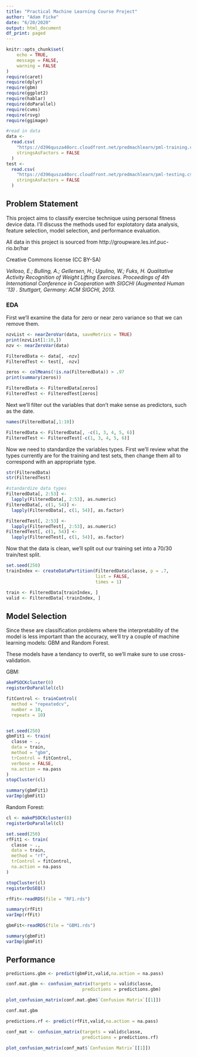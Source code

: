 ```yaml
---
title: "Practical Machine Learning Course Project"
author: "Adam Ficke"
date: "6/20/2020"
output: html_document
df_print: paged
---
```


```r
knitr::opts_chunk$set(
	echo = TRUE,
	message = FALSE,
	warning = FALSE
)
require(caret)
require(dplyr)
require(gbm)
require(ggplot2)
require(hablar)
require(doParallel)
require(cvms)
require(rsvg)
require(ggimage)

#read in data
data <-
  read.csv(
    "https://d396qusza40orc.cloudfront.net/predmachlearn/pml-training.csv",
    stringsAsFactors = FALSE
  )
test <-
  read.csv(
    "https://d396qusza40orc.cloudfront.net/predmachlearn/pml-testing.csv",
    stringsAsFactors = FALSE
  )


```

## Problem Statement

This project aims to classify exercise technique using personal fitness device data. I'll discuss the methods used for explotatory data analysis, feature selection, model selection, and performance evaluation.

All data in this project is sourced from http://groupware.les.inf.puc-rio.br/har

Creative Commons license (CC BY-SA)

*Velloso, E.; Bulling, A.; Gellersen, H.; Ugulino, W.; Fuks, H. Qualitative Activity Recognition of Weight Lifting Exercises. Proceedings of 4th International Conference in Cooperation with SIGCHI (Augmented Human '13) . Stuttgart, Germany: ACM SIGCHI, 2013.*

### EDA

First we'll examine the data for zero or near zero variance so that we can remove them. 

```r

nzvList <- nearZeroVar(data, saveMetrics = TRUE)
print(nzvList[1:10,])
nzv <- nearZeroVar(data)

FilteredData <- data[, -nzv]
FilteredTest <- test[, -nzv]

zeros <- colMeans(!is.na(FilteredData)) > .97
print(summary(zeros))

FilteredData <- FilteredData[zeros]
FilteredTest <- FilteredTest[zeros]

```

Next we'll filter out the variables that don't make sense as predictors, such as the date. 

```r
names(FilteredData[,1:10])

FilteredData <- FilteredData[, -c(1, 3, 4, 5, 6)]
FilteredTest <- FilteredTest[-c(1, 3, 4, 5, 6)]
```

Now we need to standardize the variables types. First we'll review what the types currently are for the training and test sets, then change them all to correspond with an appropriate type. 

```r
str(FilteredData)
str(FilteredTest)

#standardize data types
FilteredData[, 2:53] <- 
  lapply(FilteredData[, 2:53], as.numeric)
FilteredData[, c(1, 54)] <-
  lapply(FilteredData[, c(1, 54)], as.factor)

FilteredTest[, 2:53] <- 
  lapply(FilteredTest[, 2:53], as.numeric)
FilteredTest[, c(1, 54)] <-
  lapply(FilteredTest[, c(1, 54)], as.factor)
```

Now that the data is clean, we'll split out our training set into a 70/30 train/test split. 

```r
set.seed(250)
trainIndex <- createDataPartition(FilteredData$classe, p = .7, 
                                  list = FALSE, 
                                  times = 1)

train <- FilteredData[trainIndex, ]
valid <- FilteredData[-trainIndex, ]
```


## Model Selection

Since these are classification problems where the interpretability of the model is less important than the accuracy, we'll try a couple of machine learning models: GBM and Random Forest. 

These models have a tendancy to overfit, so we'll make sure to use cross-validation. 

GBM: 

```r
akePSOCKcluster(8)
registerDoParallel(cl)

fitControl <- trainControl(
  method = "repeatedcv",
  number = 10,
  repeats = 10)


set.seed(250)
gbmFit1 <- train(
  classe ~ .,
  data = train,
  method = "gbm",
  trControl = fitControl,
  verbose = FALSE,
  na.action = na.pass
)
stopCluster(cl)
```

```r

summary(gbmFit1)
varImp(gbmFit1)

```

Random Forest: 

```r
cl <- makePSOCKcluster(8)
registerDoParallel(cl)

set.seed(250)
rfFit1 <- train(
  classe ~ .,
  data = train,
  method = "rf",
  trControl = fitControl,
  na.action = na.pass
)

stopCluster(cl)
registerDoSEQ()
```

```r

rfFit<-readRDS(file = "RF1.rds")

summary(rfFit)
varImp(rfFit)

gbmFit<-readRDS(file = "GBM1.rds")

summary(gbmFit)
varImp(gbmFit)
```


## Performance

```r

predictions.gbm <- predict(gbmFit,valid,na.action = na.pass)

conf.mat.gbm <- confusion_matrix(targets = valid$classe,
                             predictions = predictions.gbm)

plot_confusion_matrix(conf.mat.gbm$`Confusion Matrix`[[1]])

conf.mat.gbm

```

```r
predictions.rf <- predict(rfFit,valid,na.action = na.pass)

conf_mat <- confusion_matrix(targets = valid$classe,
                             predictions = predictions.rf)

plot_confusion_matrix(conf_mat$`Confusion Matrix`[[1]])

```



